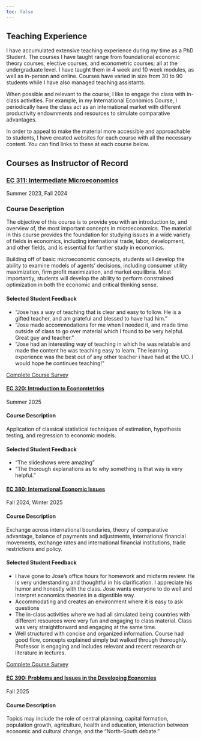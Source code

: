```yaml
---
toc: false
---
```


## Teaching Experience

I have accumulated extensive teaching experience during my time as a PhD Student. 
The courses I have taught range from foundational economic theory courses, elective courses, and econometric courses; all at the undergraduate level. 
I have taught them in 4 week and 10 week modules, as well as in-person and online. 
Courses have varied in size from 30 to 90 students while I have also managed teaching assistants. 

When possible and relevant to the course, I like to engage the class with in-class activities. 
For example, in my International Economics Course, I periodically have the class act as an international market with different productivity endownments and resources to simulate comparative advantages. 

In order to appeal to make the material more accessible and approachable to students, I have created websites for each course with all the necessary content.
You can find links to these at each course below.

## Courses as Instructor of Record

### [EC 311: Intermediate Microeconomics](https://theuselessweb.com){.hi target=_blank}

[Summer 2023, Fall 2024]{.h}

::: {.callout-tip appearance="minimal" collapse="true"}
### Course Description

The objective of this course is to provide you with an introduction to, and overview of, the most important concepts in microeconomics.
The material in this course provides the foundation for studying issues in a wide variety of fields in economics, including international trade, labor, development, and other fields, and is essential for further study in economics. 

Building off of basic microeconomic concepts, students will develop the ability to examine models of agents' decisions, including consumer utility maximization, firm profit maximization, and market equilibria. 
Most importantly, students will develop the ability to perform constrained optimization in both the economic and critical thinking sense.

:::

::: {.callout-tip appearance="minimal" collapse="true"}
#### Selected Student Feedback

- "Jose has a way of teaching that is clear and easy to follow. He is a gifted teacher, and am grateful and blessed to have had him."
- "Jose made accommodations for me when I needed it, and made time outside of class to go over material which I found to be very helpful. Great guy and teacher."
- "Jose had an interesting way of teaching in which he was relatable and made the content he was teaching easy to learn. The learning experience was the best out of any other teacher i have had at the UO. I would hope he continues teaching!"

[Complete Course Survey](files/documents/EC311-Winter24-Survey.pdf){target=_blank}

:::

#### [EC 320: Introduction to Economtetrics](https://jrojas1003.github.io/EC-320-Intro-Econometrics/){.hi target=_blank}

[Summer 2025]{.h}

::: {.callout-tip appearance="minimal" collapse="true"}
#### Course Description

Application of classical statistical techniques of estimation, hypothesis testing, and regression to economic models.
:::

::: {.callout-tip appearance="minimal" collapse="true"}
#### Selected Student Feedback

- "The slideshows were amazing"
- "The thorough explanations as to why something is that way is very helpful."

:::

#### [EC 380: International Economic Issues](https://jrojas1003.github.io/EC-380-Intl-Econ-Issues/){.hi target=_blank}

[Fall 2024, Winter 2025]{.h}

::: {.callout-tip appearance="minimal" collapse="true"}
#### Course Description

Exchange across international boundaries, theory of comparative advantage, balance of payments and adjustments, international financial movements, exchange rates and international financial institutions, trade restrictions and policy.

:::

::: {.callout-tip appearance="minimal" collapse="true"}
#### Selected Student Feedback

- I have gone to Jose's office hours for homework and midterm review. He is very understanding and thoughtful in his clarification. I appreciate his humor and honestly with the class. Jose wants everyone to do well and interpret economics theories in a digestible way. 
- Accommodating and creates an environment where it is easy to ask questions 
- The in-class activities where we had all simulated being countries with different resources were very fun and engaging to class material. Class was very straightforward and engaging at the same time. 
- Well structured with concise and organized information. Course had good flow, concepts explained simply but walked through thoroughly. Professor is engaging and includes relevant and recent research or literature in lectures. 

[Complete Course Survey](files/documents/EC380-Fall24-Survey.pdf){target=_blank}

:::

#### [EC 390: Problems and Issues in the Developing Economies](https://jrojas1003.github.io/EC-390-Development-Econ/){.hi target=_blank}

[Fall 2025]{.h}

::: {.callout-tip appearance="minimal" collapse="true"}
#### Course Description

Topics may include the role of central planning, capital formation, population growth, agriculture, health and education, interaction between economic and cultural change, and the "North-South debate."

:::
